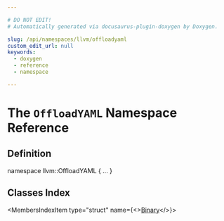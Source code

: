```yaml
---

# DO NOT EDIT!
# Automatically generated via docusaurus-plugin-doxygen by Doxygen.

slug: /api/namespaces/llvm/offloadyaml
custom_edit_url: null
keywords:
  - doxygen
  - reference
  - namespace

---
```





# The `OffloadYAML` Namespace Reference

<DoxygenPage pluginConfig={pluginConfig}>



## Definition

<CodeBlock>namespace llvm::OffloadYAML &#123; ... &#125;</CodeBlock>

## Classes Index

<MembersIndex>

<MembersIndexItem
  type="struct"
  name={<><a href="/docs/api/structs/llvm/offloadyaml/binary">Binary</a></>}>
</MembersIndexItem>

</MembersIndex>


</DoxygenPage>
